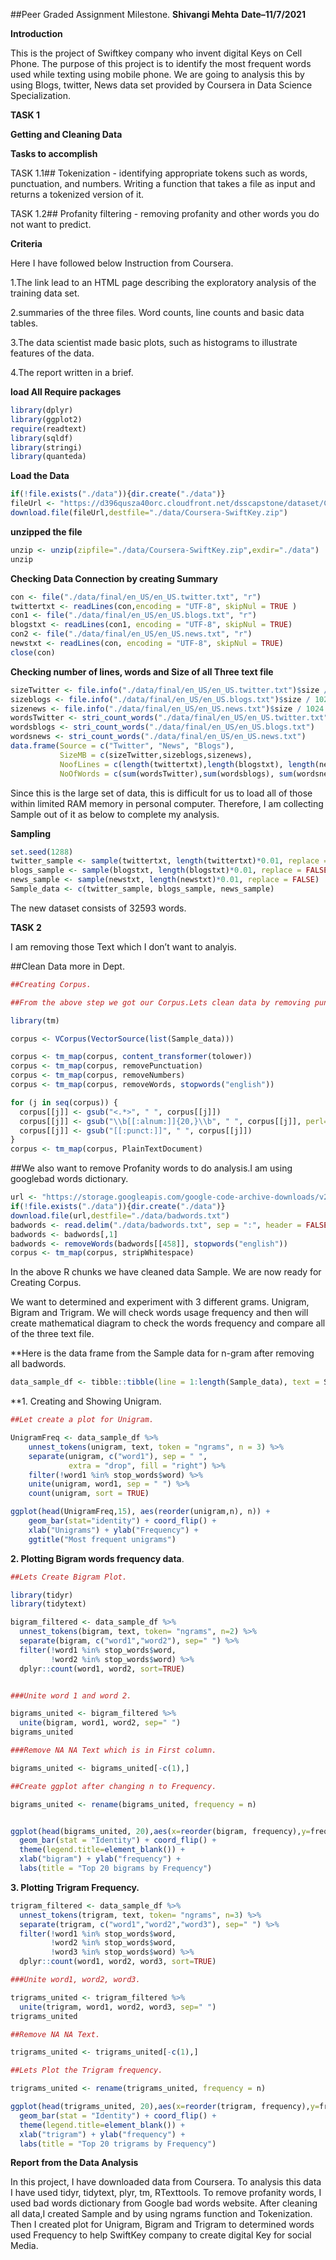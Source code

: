 ##Peer Graded Assignment Milestone.
**Shivangi Mehta**
**Date--11/7/2021**

**Introduction**

This is the project of Swiftkey company who invent digital Keys on Cell Phone. The purpose of this project is to identify the most frequent words used while texting using mobile phone. We are going to analysis this by using Blogs, twitter, News data set provided by Coursera in Data Science Specialization. 

**TASK 1**

**Getting and Cleaning Data**

**Tasks to accomplish**

TASK 1.1## Tokenization - identifying appropriate tokens such as words, punctuation, and numbers. Writing a function that takes a file as input and returns a tokenized version of it.

TASK 1.2## Profanity filtering - removing profanity and other words you do not want to predict.

**Criteria**

Here I have followed below Instruction from Coursera.

1.The link lead to an HTML page describing the exploratory analysis of the training data set.

2.summaries of the three files. Word counts, line counts and basic data tables.

3.The data scientist made basic plots, such as histograms to illustrate features of the data.

4.The report written in a brief.

**load All Require packages**

```{r Final Milestone,warning=FALSE,error=TRUE}
library(dplyr)
library(ggplot2)
require(readtext)
library(sqldf)
library(stringi)
library(quanteda)
```
**Load the Data**

```{r,warning=FALSE,error=TRUE}
if(!file.exists("./data")){dir.create("./data")}
fileUrl <- "https://d396qusza40orc.cloudfront.net/dsscapstone/dataset/Coursera-SwiftKey.zip"
download.file(fileUrl,destfile="./data/Coursera-SwiftKey.zip")
```
**unzipped the file**

```{r,warning=FALSE,error=TRUE}
unzip <- unzip(zipfile="./data/Coursera-SwiftKey.zip",exdir="./data")
unzip
```
**Checking Data Connection by creating Summary**

```{r,warning=FALSE,error=TRUE}
con <- file("./data/final/en_US/en_US.twitter.txt", "r")
twittertxt <- readLines(con,encoding = "UTF-8", skipNul = TRUE )
con1 <- file("./data/final/en_US/en_US.blogs.txt", "r")
blogstxt <- readLines(con1, encoding = "UTF-8", skipNul = TRUE)
con2 <- file("./data/final/en_US/en_US.news.txt", "r")
newstxt <- readLines(con, encoding = "UTF-8", skipNul = TRUE)
close(con)
```

**Checking number of lines, words and Size of all Three text file**

```{r,warning=FALSE,error=TRUE}
sizeTwitter <- file.info("./data/final/en_US/en_US.twitter.txt")$size / 1024
sizeblogs <- file.info("./data/final/en_US/en_US.blogs.txt")$size / 1024
sizenews <- file.info("./data/final/en_US/en_US.news.txt")$size / 1024
wordsTwitter <- stri_count_words("./data/final/en_US/en_US.twitter.txt")
wordsblogs <- stri_count_words("./data/final/en_US/en_US.blogs.txt")
wordsnews <- stri_count_words("./data/final/en_US/en_US.news.txt")
data.frame(Source = c("Twitter", "News", "Blogs"),
           SizeMB = c(sizeTwitter,sizeblogs,sizenews),
           NoofLines = c(length(twittertxt),length(blogstxt), length(newstxt)),
           NoOfWords = c(sum(wordsTwitter),sum(wordsblogs), sum(wordsnews)))
```


Since this is the large set of data, this is difficult for us to load all of those within limited RAM memory in personal computer. Therefore, I am collecting Sample out of it as below to complete my analysis. 

**Sampling**


```{r,warning=FALSE,error=TRUE}
set.seed(1288)
twitter_sample <- sample(twittertxt, length(twittertxt)*0.01, replace = FALSE)
blogs_sample <- sample(blogstxt, length(blogstxt)*0.01, replace = FALSE)
news_sample <- sample(newstxt, length(newstxt)*0.01, replace = FALSE)
Sample_data <- c(twitter_sample, blogs_sample, news_sample)
```

The new dataset consists of 32593 words.

**TASK 2**

I am removing those Text which I don't want to analyis.

##Clean Data more in Dept.

```{r,warning=FALSE,error=TRUE}

##Creating Corpus.

##From the above step we got our Corpus.Lets clean data by removing punctuation, remove the numbers and the common english stopwords.

library(tm)

corpus <- VCorpus(VectorSource(list(Sample_data)))

corpus <- tm_map(corpus, content_transformer(tolower))
corpus <- tm_map(corpus, removePunctuation)
corpus <- tm_map(corpus, removeNumbers)
corpus <- tm_map(corpus, removeWords, stopwords("english"))

for (j in seq(corpus)) {
  corpus[[j]] <- gsub("<.*>", " ", corpus[[j]])
  corpus[[j]] <- gsub("\\b[[:alnum:]]{20,}\\b", " ", corpus[[j]], perl=T)
  corpus[[j]] <- gsub("[[:punct:]]", " ", corpus[[j]])
}
corpus <- tm_map(corpus, PlainTextDocument)
```

##We also want to remove Profanity words to do analysis.I am using googlebad words dictionary.

```{r,warning=FALSE,error=TRUE}
url <- "https://storage.googleapis.com/google-code-archive-downloads/v2/code.google.com/badwordslist/badwords.txt"
if(!file.exists("./data")){dir.create("./data")}
download.file(url,destfile="./data/badwords.txt")
badwords <- read.delim("./data/badwords.txt", sep = ":", header = FALSE)
badwords <- badwords[,1]
badwords <- removeWords(badwords[[458]], stopwords("english"))
corpus <- tm_map(corpus, stripWhitespace)

```

In the above R chunks we have cleaned data Sample. We are now ready for Creating Corpus. 

We want to determined and experiment with 3 different grams. Unigram, Bigram and Trigram. We will check words usage frequency and then will create mathematical diagram to check the words frequency and compare all of the three text file. 

**Here is the data frame from the Sample data for n-gram after removing all badwords.

```{r, warning=FALSE,error=TRUE}
data_sample_df <- tibble::tibble(line = 1:length(Sample_data), text = Sample_data)
```

**1. Creating and Showing Unigram.

```{r, warning=FALSE,error=TRUE}
##Let create a plot for Unigram.

UnigramFreq <- data_sample_df %>%
    unnest_tokens(unigram, text, token = "ngrams", n = 3) %>%
    separate(unigram, c("word1"), sep = " ", 
             extra = "drop", fill = "right") %>%
    filter(!word1 %in% stop_words$word) %>%
    unite(unigram, word1, sep = " ") %>%
    count(unigram, sort = TRUE)

ggplot(head(UnigramFreq,15), aes(reorder(unigram,n), n)) +   
    geom_bar(stat="identity") + coord_flip() + 
    xlab("Unigrams") + ylab("Frequency") +
    ggtitle("Most frequent unigrams")

```

**2. Plotting Bigram words frequency data**.

```{r, warning=FALSE,error=TRUE}
##Lets Create Bigram Plot.

library(tidyr)
library(tidytext)

bigram_filtered <- data_sample_df %>%
  unnest_tokens(bigram, text, token= "ngrams", n=2) %>%
  separate(bigram, c("word1","word2"), sep=" ") %>%
  filter(!word1 %in% stop_words$word,
         !word2 %in% stop_words$word) %>%
  dplyr::count(word1, word2, sort=TRUE)


###Unite word 1 and word 2.

bigrams_united <- bigram_filtered %>%
  unite(bigram, word1, word2, sep=" ")
bigrams_united

###Remove NA NA Text which is in First column.

bigrams_united <- bigrams_united[-c(1),]

##Create ggplot after changing n to Frequency.

bigrams_united <- rename(bigrams_united, frequency = n)


ggplot(head(bigrams_united, 20),aes(x=reorder(bigram, frequency),y=frequency)) +
  geom_bar(stat = "Identity") + coord_flip() +
  theme(legend.title=element_blank()) +
  xlab("bigram") + ylab("frequency") +
  labs(title = "Top 20 bigrams by Frequency")

```
**3. Plotting Trigram Frequency.**

```{r,warning=FALSE, error=TRUE}
trigram_filtered <- data_sample_df %>%
  unnest_tokens(trigram, text, token= "ngrams", n=3) %>%
  separate(trigram, c("word1","word2","word3"), sep=" ") %>% 
  filter(!word1 %in% stop_words$word,
         !word2 %in% stop_words$word,
         !word3 %in% stop_words$word) %>%
  dplyr::count(word1, word2, word3, sort=TRUE)

###Unite word1, word2, word3.

trigrams_united <- trigram_filtered %>%
  unite(trigram, word1, word2, word3, sep=" ")
trigrams_united

##Remove NA NA Text.

trigrams_united <- trigrams_united[-c(1),]

##Lets Plot the Trigram frequency.

trigrams_united <- rename(trigrams_united, frequency = n)

ggplot(head(trigrams_united, 20),aes(x=reorder(trigram, frequency),y=frequency)) +
  geom_bar(stat = "Identity") + coord_flip() +
  theme(legend.title=element_blank()) +
  xlab("trigram") + ylab("frequency") +
  labs(title = "Top 20 trigrams by Frequency")

```

**Report from the Data Analysis**

In this project, I have downloaded data from Coursera. To analysis this data I have used tidyr, tidytext, plyr, tm, RTexttools. To remove profanity words, I used bad words dictionary from Google bad words website. After cleaning all data,I created Sample and by using ngrams function and Tokenization. Then I created plot for Unigram, Bigram and Trigram to determined words used Frequency to help SwiftKey company to create digital Key for social Media.
